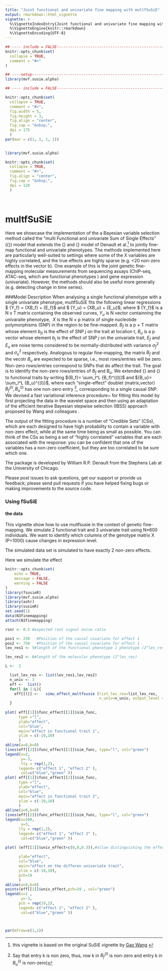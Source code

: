 ```yaml
---
title: "Joint functional and univariate fine mapping with multfSuSiE"
output: rmarkdown::html_vignette
vignette: >
  %\VignetteIndexEntry{Joint functional and univariate fine mapping with multfSuSiE}
  %\VignetteEngine{knitr::rmarkdown}
  %\VignetteEncoding{UTF-8}
---
```


```r
## ---- include = FALSE---------------------------------------------------------
knitr::opts_chunk$set(
  collapse = TRUE,
  comment = "#>"
)

## ----setup--------------------------------------------------------------------
library(mvf.susie.alpha)

## ---- include = FALSE---------------------------------------------------------

knitr::opts_chunk$set(
  collapse = TRUE,
  comment = "#>",
  fig.width = 5,
  fig.height = 3,
  fig.align = "center",
  fig.cap = "&nbsp;",
  dpi = 175
  )
par(mar = c(1, 1, 1, 1))
 

```

```r
library(mvf.susie.alpha)
```




```r
knitr::opts_chunk$set(
  collapse = TRUE,
  comment = "#>",
  fig.align = "center",
  fig.cap = "&nbsp;",
  dpi = 120
  )

 
```

# multfSuSiE
 Here we showcase the implementation of the  a  Bayesian variable selection method called the "multi Functional and univariate Sum of Single Effects" ({\em multfSuSiE}) model that extends the {\em fSuSiE} and {\em SuSiE} model of Denault et al.^[this vignette is based on the original SuSiE vignette by [Gao Wang](https://stephenslab.github.io/susieR/articles/finemapping.html) ]  to jointly fine-map functional and univariate phenotypes. The methods implemented here are particularly well-suited to settings where some of the X variables are highly correlated, and the true effects are highly sparse (e.g. <20 non-zero effects in the vector b). One example of this is the joint genetic fine-mapping  molecular measurements from sequencing assays (ChIP-seq, ATAC-seq, which are functional phenotypes ) and gene expression (univariate). However, the methods should also be useful more generally (e.g. detecting change in time series).

###Model Description 
When analysing  a single functional phenotype with  a single univariate phenotype, multfSuSiE fits the following linear regressions  $ {Y_f} =  {XB_f} +  {E_f}$ and $ {Y_u} =  {XB_u} +  {E_u}$; where $ {Y_f}$ is a N x T matrix containing the observed curves, $Y_u$ is N vector containning the univaraite phenotype, $\ {X}$ is the N × p matrix of  single nucleotide polymorphisms (SNP) in the region to be fine-mapped. ${B_f}$ is a p × T matrix whose element $b_{jt}$ is the effect of SNP $j$ on the trait at location t, $B_u$ is a p vector whose element $b_{j}$ is the effect of SNP $j$ on the univariate trait, ${E_f}$ and $E_u$ are noise terms  considered to be normally-distributed with variance $\sigma_f^2$ and $\sigma_u^2$ respectively. Analogous to regular fine-mapping, the matrix ${B_f}$ and the vecotr $B_u$ are expected to be sparse, i.e., most rows/entries will be zero. Non-zero rows/entries correspond to SNPs that do affect the trait. The goal is to identify the non-zero rows/entries of  ${B_f}$ and $B_u$. We extended  {\em  fSuSiE} and {\em SuSiE} to functional traits by writing ${B_f}= \sum_l^L  {B_f}^{(l)}$ and ${B_u}= \sum_l^L  {B_u}^{(l)}$, where each "single-effect" doublet (matrix,vector) ${B_f}^{(l)},{B_u}^{(l)}$ has one   non-zero entry  ^[Say that entry k is non zero, thus, row k in ${B_f}^{(l)}$   is non-zero and entry k in $B_u^{(l)}$ is non-zero)], corresponding to a single causal SNP. We devised a fast variational inference procedure~\cite{blei_variational_2017} for fitting this model by first projecting the data in the wavelet space and then using an adaptation of the efficient iterative Bayesian stepwise selection (IBSS) approach proposed by Wang and colleagues .


The output of the fitting procedure is a number of “Credible Sets” (CSs), which are each designed to have high probability to contain a variable with non-zero effect, while at the same time being as small as possible. You can think of the CSs as being a set of “highly correlated” variables that are each associated with the response: you can be confident that one of the variables has a non-zero coefficient, but they are too correlated to be sure which one.

The package is developed by William R.P. Denault from the Stephens Lab at the University of Chicago.

Please post issues to ask questions, get our support or provide us feedback; please send pull requests if you have helped fixing bugs or making improvements to the source code.


### Using fSuSiE

#### the data
This vignette show how to use multfsusie in the context of genetic fine-mapping. We simulate 2 functional trait and 3 univariate trait using  N≈600 individuals. We want to identify which columns of  the genotype matrix X  (P=1000) cause changes in expression level.

The simulated data set is simulated to have exactly 2 non-zero effects.

Here we simulate the effect 
```r
knitr::opts_chunk$set(
	echo = TRUE,
	message = FALSE,
	warning = FALSE
)
library(fsusieR)
library(mvf.susie.alpha)
library(ashr)
library(susieR)
set.seed(1)
data(N3finemapping)
attach(N3finemapping)

rsnr <- 0.5 #expected root signal noise ratio

pos1 <- 250   #Position of the causal covariate for effect 1
pos2 <- 750   #Position of the causal covariate for effect 1
lev_res1 <- 5#length of the functional phenotype 1 phenotype (2^lev_res)

lev_res2 <- 6#length of the molecular phenotype (2^lev_res)

L <-  2

  list_lev_res <- list(lev_res1,lev_res2)
  n_univ <- 3
  eff <-  list()
  for(l in 1:L){
    eff[[l]] <-   simu_effect_multfsusie (list_lev_res=list_lev_res,
                                          n_univ=n_univ, output_level = 2)
  }
 
plot( eff[[1]]$func_effect[[1]]$sim_func, 
      type ="l",
      ylab="effect", 
      col="blue",
      main="effect in functional trait 1",
      ylim = c(-10,10)
      )
abline(a=0,b=0)
lines(eff[[2]]$func_effect[[1]]$sim_func, type="l", col="green")
legend(x=2,
       y=-3,
       lty = rep(1,2),
      legend= c("effect 1", "effect 2" ),
       col=c("blue","green" ))
plot( eff[[1]]$func_effect[[2]]$sim_func,
      type ="l",
      ylab="effect", 
      col="blue",
      main="effect in functional trait 2",
      ylim = c(-10,10)
      )
abline(a=0,b=0)
lines(eff[[2]]$func_effect[[2]]$sim_func, type="l", col="green")
legend(x=100,
       y=3,
      lty = rep(1,2),
      legend= c("effect 1", "effect 2" ),
       col=c("blue","green" ))

plot( (eff[[1]]$univ_effect+c(0,0,0.3)),#allow distinguishing the effect on the plot
     
      ylab="effect", 
      col="blue",
      main="effect on the differen univariate trait",
      ylim = c(-10,10),
      pch=19
      )
abline(a=0,b=0)
points(eff[[2]]$univ_effect,pch=19 , col="green")
legend(x=1 ,
       y=-3,
      pch = rep(19,2),
      legend= c("effect 1", "effect 2" ),
       col=c("blue","green" ))



par(mfrow=c(1,1))

```









